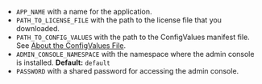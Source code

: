 * `APP_NAME` with a name for the application.
* `PATH_TO_LICENSE_FILE` with the path to the license file that you downloaded.
* `PATH_TO_CONFIG_VALUES` with the path to the ConfigValues manifest file. See [About the ConfigValues File](installing-existing-cluster-automation#config-values).
* `ADMIN_CONSOLE_NAMESPACE` with the namespace where the admin console is installed. **Default:** `default`
* `PASSWORD` with a shared password for accessing the admin console.
